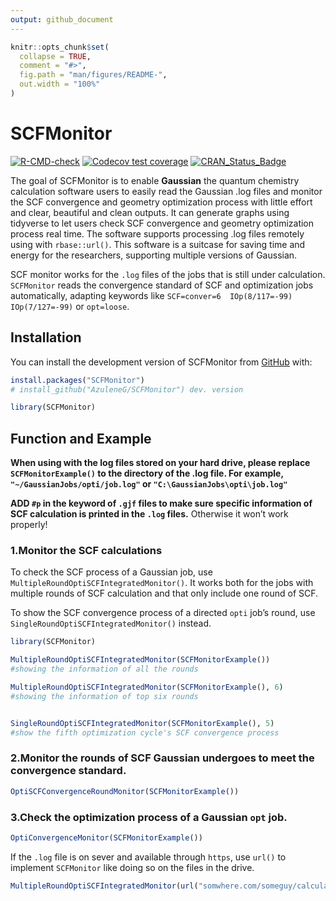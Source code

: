 ```yaml
---
output: github_document
---
```


<!-- README.md is generated from README.Rmd. Please edit that file -->

```r
knitr::opts_chunk$set(
  collapse = TRUE,
  comment = "#>",
  fig.path = "man/figures/README-",
  out.width = "100%"
)
```

# SCFMonitor

<!-- badges: start -->
[![R-CMD-check](https://github.com/AzuleneG/SCFMonitor/actions/workflows/R-CMD-check.yaml/badge.svg)](https://github.com/AzuleneG/SCFMonitor/actions/workflows/R-CMD-check.yaml)
[![Codecov test coverage](https://codecov.io/gh/AzuleneG/SCFMonitor/branch/master/graph/badge.svg)](https://app.codecov.io/gh/AzuleneG/SCFMonitor?branch=master)
[![CRAN_Status_Badge](https://www.r-pkg.org/badges/version/SCFMonitor)](https://cran.r-project.org/package=SCFMonitor)
<!-- badges: end -->

The goal of SCFMonitor is to enable **Gaussian** the quantum chemistry calculation software users to easily read the Gaussian .log files and monitor the SCF convergence and geometry optimization process with little effort and clear, beautiful and clean outputs. It can generate graphs using tidyverse to let users check SCF convergence and geometry optimization process real time. The software supports processing .log files remotely using with `rbase::url()`. This software is a suitcase for saving time and energy for the researchers, supporting multiple versions of Gaussian.

SCF monitor works for the `.log` files of the jobs that is still under calculation.
`SCFMonitor` reads the convergence standard of SCF and optimization jobs automatically, adapting keywords like `SCF=conver=6  IOp(8/117=-99) IOp(7/127=-99)` or `opt=loose`.

## Installation

You can install the development version of SCFMonitor from [GitHub](https://github.com/) with:

``` r
install.packages("SCFMonitor")
# install_github("AzuleneG/SCFMonitor") dev. version

library(SCFMonitor)
```

## Function and Example

**When using with the log files stored on your hard drive, please replace `SCFMonitorExample()` to the directory of the .log file. For example, `"~/GaussianJobs/opti/job.log"` or `"C:\GaussianJobs\opti\job.log"`**

**ADD `#p` in the keyword of `.gjf` files to make sure specific information of SCF calculation is printed in the `.log` files.** Otherwise it won't work properly!

### 1.Monitor the SCF calculations

To check the SCF  process of a Gaussian job, use `MultipleRoundOptiSCFIntegratedMonitor()`. It works both for the jobs with multiple rounds of SCF calculation and that only include one round of SCF.

To show the SCF convergence process of a directed `opti` job's round, use `SingleRoundOptiSCFIntegratedMonitor()` instead.

```r
library(SCFMonitor)

MultipleRoundOptiSCFIntegratedMonitor(SCFMonitorExample())
#showing the information of all the rounds

MultipleRoundOptiSCFIntegratedMonitor(SCFMonitorExample(), 6)
#showing the information of top six rounds


SingleRoundOptiSCFIntegratedMonitor(SCFMonitorExample(), 5)
#show the fifth optimization cycle's SCF convergence process
```

### 2.Monitor the rounds of SCF Gaussian undergoes to meet the convergence standard.

```r
OptiSCFConvergenceRoundMonitor(SCFMonitorExample())
```

### 3.Check the optimization process of a Gaussian `opt` job.

```r
OptiConvergenceMonitor(SCFMonitorExample())
```
If the `.log` file is on sever and available through `https`, use `url()` to implement `SCFMonitor` like doing so on the files in the drive.

```r
MultipleRoundOptiSCFIntegratedMonitor(url("somwhere.com/someguy/calculations/xxx.log"))
```

